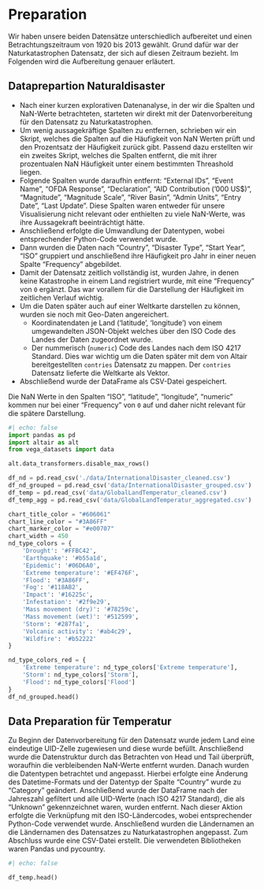 # Preparation

Wir haben unsere beiden Datensätze unterschiedlich aufbereitet und einen Betrachtungszeitraum von 1920 bis 2013 gewählt. 
Grund dafür war der Naturkatastrophen Datensatz, der sich auf diesen Zeitraum bezieht. Im Folgenden wird die Aufbereitung genauer erläutert.

## Dataprepartion Naturaldisaster

- Nach einer kurzen explorativen Datenanalyse, in der wir die Spalten und NaN-Werte betrachteten, starteten wir direkt mit der Datenvorbereitung für den Datensatz zu Naturkatastrophen.
- Um wenig aussagekräftige Spalten zu entfernen, schrieben wir ein Skript, welches die Spalten auf die Häufigkeit von NaN
    Werten prüft und den Prozentsatz der Häufigkeit zurück gibt. Passend dazu erstellten wir ein zweites Skript, welches die Spalten
    entfernt, die mit ihrer prozentualen NaN Häufigkeit unter einem bestimmten Threashold liegen.
- Folgende Spalten wurde daraufhin entfernt: "External IDs", "Event Name", "OFDA Response", "Declaration", "AID Contribution ('000 US$)", "Magnitude", "Magnitude Scale", "River Basin", "Admin Units", "Entry Date", "Last Update". Diese Spalten waren entweder für unsere Visualisierung nicht relevant oder enthielten zu viele NaN-Werte, was ihre Aussagekraft beeinträchtigt hätte.
- Anschließend erfolgte die Umwandlung der Datentypen, wobei entsprechender Python-Code verwendet wurde.
- Dann wurden die Daten nach "Country", "Disaster Type", "Start Year", "ISO" gruppiert und anschließend ihre Häufigkeit pro Jahr 
    in einer neuen Spalte "Frequency" abgebildet.
- Damit der Datensatz zeitlich vollständig ist, wurden Jahre, in denen keine Katastrophe in einem Land registriert wurde, mit eine "Frequency" von 
    `0` ergänzt. Das war vorallem für die Darstellung der Häufigkeit im zeitlichen Verlauf wichtig.
- Um die Daten später auch auf einer Weltkarte darstellen zu können, wurden sie noch mit Geo-Daten angereichert.    
    - Koordinatendaten je Land ('latitude', 'longitude') von einem umgewandelten JSON-Objekt welches über den ISO Code des Landes der Daten zugeordnet wurde.
    - Der nummerisch (`numeric`) Code des Landes nach dem ISO 4217 Standard. Dies war wichtig um die Daten später mit dem von Altair bereitgestellten `contries` Datensatz
    zu mappen. Der `contries` Datensatz lieferte die Weltkarte als Vektor.
- Abschließend wurde der DataFrame als CSV-Datei gespeichert.

Die NaN Werte in den Spalten "ISO", "latitude", "longitude", "numeric" kommen nur bei einer "Frequency" von `0` auf und daher nicht relevant für die spätere Darstellung. 
```python
#| echo: false
import pandas as pd
import altair as alt
from vega_datasets import data

alt.data_transformers.disable_max_rows()

df_nd = pd.read_csv('./data/InternationalDisaster_cleaned.csv')
df_nd_grouped = pd.read_csv('data/InternationalDisaster_grouped.csv')
df_temp = pd.read_csv('data/GlobalLandTemperatur_cleaned.csv')
df_temp_agg = pd.read_csv('data/GlobalLandTemperatur_aggregated.csv')

chart_title_color = "#606061"
chart_line_color = "#3A86FF"
chart_marker_color = "#e00707"
chart_width = 450
nd_type_colors = {
    'Drought': '#FFBC42',
    'Earthquake': '#b55a1d',
    'Epidemic': '#06D6A0',
    'Extreme temperature': '#EF476F',
    'Flood': '#3A86FF',
    'Fog': '#118AB2',
    'Impact': '#16225c',
    'Infestation': '#2f9e29',
    'Mass movement (dry)': '#78259c',
    'Mass movement (wet)': '#512599',
    'Storm': '#287fa1',
    'Volcanic activity': '#ab4c29',
    'Wildfire': '#b52222'
}

nd_type_colors_red = {
    'Extreme temperature': nd_type_colors['Extreme temperature'],
    'Storm': nd_type_colors['Storm'],
    'Flood': nd_type_colors['Flood']
}
df_nd_grouped.head()
```
## Data Preparation für Temperatur
Zu Beginn der Datenvorbereitung für den Datensatz wurde jedem Land eine eindeutige UID-Zelle zugewiesen und diese wurde befüllt.
Anschließend wurde die Datenstruktur durch das Betrachten von Head und Tail überprüft, woraufhin die verbleibenden NaN-Werte entfernt wurden.
Danach wurden die Datentypen betrachtet und angepasst. Hierbei erfolgte eine Änderung des Datetime-Formats und der Datentyp der Spalte "Country" wurde zu "Category" geändert.
Anschließend wurde der DataFrame nach der Jahreszahl gefiltert und alle UID-Werte (nach ISO 4217 Standard), die als "Unknown" gekennzeichnet waren, wurden entfernt.
Nach dieser Aktion erfolgte die Verknüpfung mit den ISO-Ländercodes, wobei entsprechender Python-Code verwendet wurde.
Anschließend wurden die Ländernamen an die Ländernamen des Datensatzes zu Naturkatastrophen angepasst.
Zum Abschluss wurde eine CSV-Datei erstellt.
Die verwendeten Bibliotheken waren Pandas und pycountry.
```python
#| echo: false

df_temp.head()

```
